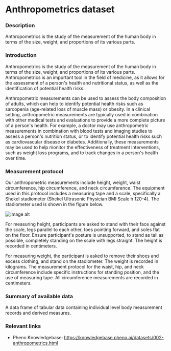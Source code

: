 # Anthropometrics dataset

### Description
Anthropometrics is the study of the measurement of the human body in terms of the size, weight, and proportions of its various parts.

### Introduction
Anthropometrics is the study of the measurement of the human body in terms of the size, weight, and proportions of its various parts. Anthropometrics is an important tool in the field of medicine, as it allows for the assessment of a person's health and nutritional status, as well as the identification of potential health risks.

Anthropometric measurements can be used to assess the body composition of adults, which can help to identify potential health risks such as sarcopenia (age-related loss of muscle mass) or obesity. In a clinical setting, anthropometric measurements are typically used in combination with other medical tests and evaluations to provide a more complete picture of a person's health. For example, a doctor may use anthropometric measurements in combination with blood tests and imaging studies to assess a person's nutrition status, or to identify potential health risks such as cardiovascular disease or diabetes. Additionally, these measurements may be used to help monitor the effectiveness of treatment interventions, such as weight loss programs, and to track changes in a person's health over time.

### Measurement protocol
Our anthropometric measurements include height, weight, waist circumference, hip circumference, and neck circumference. The equipment used in this protocol includes a measuring tape and a scale, specifically a Shekel stadiometer (Shekel Ultrasonic Physician BMI Scale h 120-4). The stadiometer used is shown in the figure below. 

![image alt](/md/folders/2/anthro_intro.png)

For measuring height, participants are asked to stand with their face against the scale, legs parallel to each other, toes pointing forward, and soles flat on the floor. Ensure participant's posture is unsupported, to stand as tall as possible, completely standing on the scale with legs straight. The height is recorded in centimeters. 

For measuring weight, the participant is asked to remove their shoes and excess clothing, and stand on the stadiometer. The weight is recorded in kilograms. The measurement protocol for the waist, hip, and neck circumference include specific instructions for standing position, and the use of measuring tape. All circumference measurements are recorded in centimeters.

### Summary of available data
A data frame of tabular data containing individual level body measurement records and derived measures.

### Relevant links
* Pheno Knowledgebase: https://knowledgebase.pheno.ai/datasets/002-anthropometrics.html

